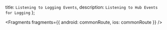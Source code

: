   title: `Listening to Logging Events`,
  description: `Listening to Hub Events for Logging`
};


<Fragments
  fragments={{
    android: commonRoute,
    ios: commonRoute
  }}
/>
